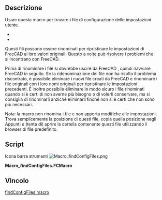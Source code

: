 <languages/>

{{Macro/it
|Name=findConfigFiles
|Icon=Macro_findConfigFiles.png
|Translate=Trova la cartella di configurazione
|Description=Trova la cartella contenente i file di configurazione
|Author=TheMarkster
|Version=2022.03.15
|Date=2022-03-15
|FCVersion=All
|Download=[https://wiki.freecad.org/images/b/b5/Macro_findConfigFiles.png ToolBar Icon]
}}

<span id="Description"></span>
==Descrizione==

Usare questa macro per trovare i file di configurazione delle impostazioni utente.
* {{incode|system.cfg}}
* {{incode|user.cfg}}

Questi fili possono essere rinominati per ripristinare le impostazioni di FreeCAD ai loro valori originali. Questo a volte può risolvere i problemi che si incontrano con FreeCAD.

Prima di rinominare i file si dovrebbe uscire da FreeCAD , quindi riavviare FreeCAD in seguito. Se la ridenominazione dei file non ha risolto il problema riscontrato, è possibile eliminare i nuovi file creati da FreeCAD e rinominare i file originali con i loro nomi originali per ripristinare le impostazioni precedenti. È inoltre possibile eliminare in modo sicuro i file rinominati quando si è certi di non averne più bisogno o di volerli conservare, ma si consiglia di rinominarli anziché eliminarli finché non si è certi che non sono più necessari.

Nota: la macro non rinomina i file e non apporta modifiche alle impostazioni. Trova semplicemente la posizione di questi file, copia quella posizione negli Appunti e (tenta di) aprire la cartella contenente questi file utilizzando il browser di file predefinito.

==Script==

Icona barra strumenti [[Image:Macro_findConfigFiles.png]]

'''Macro_findConfigFiles.FCMacro'''

{{MacroCode|code=
# -*- coding: utf-8 -*-
import FreeCAD
import subprocess, os 
from PySide import QtCore,QtGui
import platform 
__title__ = "findConfigFiles"
__author__ = "TheMarkster"
__url__ = "https://wiki.freecad.org/Macro_findConfigFiles"
__Wiki__ = "https://wiki.freecad.org/index.php?title=Macro_findConfigFiles"
__date__ = "2022.03.15" 
__version__ = __date__


"""A macro to help with user configuration files --<TheMarkster>"""

clipboard = QtGui.QApplication.clipboard()
sys = platform.system()
userFolder = App.getUserConfigDir() if hasattr(App,"getUserConfigDir") else App.getUserAppDataDir()

msgBox = QtGui.QMessageBox()
msgBox.setWindowTitle('findConfigFiles macro')
msgBox.setTextFormat(QtCore.Qt.RichText)
#msgBox.setStandardButtons(QtGui.QMessageBox.Ok.__or__(QtGui.QMessageBox.Cancel))
#__or__() is deprecated in python 3.8 and the pipe symbol interferes with addon manager, so add buttons separately
msgBox.addButton(QtGui.QMessageBox.Ok)
msgBox.addButton(QtGui.QMessageBox.Cancel)
msgBox.addButton("Copy to Clipboard and Open",QtGui.QMessageBox.ApplyRole)

#HTML tags are part of the source -- do not edit
#thanks to user C4e for help with the paragraph formatting
msg = """
 These files are located here on your system:
 <p>
    <b><font color = 'blue'>""" + userFolder + """</font></b>
 </p>
 <p>
 This macro was created to support you in renaming the configuration files of your user application. 
 This can <i>sometimes</i> correct some issues you are having using FreeCAD.
 If it doesn't work you can always go back and rename them back to their original names.
 </p>
 <p>
 To reset your configuration settings, exit FreeCAD and rename these 2 files:
 <ul>
    <li><b><font color='blue'>system.cfg</font></b>
    <li><b><font color = 'blue'>user.cfg</font></b>
 </ul>
 Rename them e.g. to user/system.cfg.backup or something similar.
 </p>
 <p>
 When you press OK the macro will attempt to open the folder location for you, but 
 you might need to open it manually if this doesn't work.
 </p>
 <p>
 Renaming these files will reset <i>all</i> of your FreeCAD settings back to default.
 </p>
 <p>
 (This macro does <i>not</i> make any changes to these files or to your user settings.)</p>
 """


msgBox.setText(msg)
ok = msgBox.exec_()
if ok==0:
    clipboard.setText(userFolder)
if ok == QtGui.QMessageBox.Ok or ok==0:
    if 'Windows' in sys:
        subprocess.Popen('start explorer.exe '+userFolder, shell=True)
    elif 'Linux' in sys:
        os.system("xdg-open '%s'" % userFolder)
    elif 'Darwin' in sys:
        subprocess.Popen(["open", userFolder])
    else:
        msgBox = QtGui.QMessageBox()
        msg = "We were unable to determine your platform, and thus cannot open your '+userFolder+' for you, but you can still do it manually.\n"
        msgBox.exec_()}}

<span id="Link"></span>
==Vincolo==

[https://forum.freecad.org/viewtopic.php?f=22&t=29888 findConfigFiles macro]